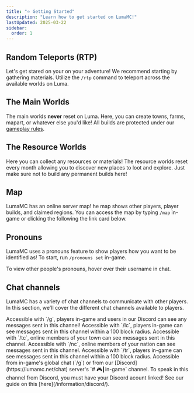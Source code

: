 ```yaml
---
title: "⭐ Getting Started"
description: "Learn how to get started on LumaMC!"
lastUpdated: 2025-03-22
sidebar:
  order: 1
---
```



## Random Teleports (RTP)

Let's get stared on your on your adventure! We recommend starting by gathering materials. Utilize
the `/rtp` command to teleport across the available worlds on Luma.

<CenteredImage src={rtpMenu} alt="In-game RTP Menu" tailwind="w-72" />

## The Main Worlds

The main worlds **never** reset on Luma. Here, you can create towns, farms, mapart, or whatever else
you'd like! All builds are protected under our [gameplay rules](https://lumamc.net/rules).

## The Resource Worlds

Here you can collect any resources or materials! The resource worlds reset every month allowing you
to discover new places to loot and explore. Just make sure not to build any permanent builds here!

## Map

LumaMC has an online server map! he map shows other players, player builds, and claimed regions. You
can access the map by typing `/map` in-game or clicking the following the link card below.

<LinkCard
  title="View Luma's server map!"
  description="map.lumamc.net"
  href="https://map.lumamc.net"
/>

## Pronouns

LumaMC uses a pronouns feature to show players how you want to be identified as! To start, run `/pronouns set` in-game.

<CenteredImage src={pronounSet} alt="In-game chat of the command /pronouns set" tailwind="w-84"  />

To view other people's pronouns, hover over their username in chat. 

<CenteredImage src={pronounPreview} alt="In-game representation of a user's pronouns, 'They/Them'" tailwind="mt-100 w-84" />

## Chat channels

LumaMC has a variety of chat channels to communicate with other players. In this section, we'll
cover the different chat channels available to players.

<CardGrid>
  <Card title="Global" icon="comment">
    Accessible with `/g`, players in-game and users in our Discord can see any messages sent in this
    channel!
  </Card>
  <Card title="Local" icon="comment-alt">
    Accessible with `/lc`, players in-game can see messages sent in this channel within a 100 block
    radius.
  </Card>
  <Card title="Town" icon="seti:twig">
    Accessible with `/tc`, online members of your town can see messages sent in this channel.
  </Card>
  <Card title="Nation" icon="seti:ionic">
    Accessible with `/nc`, online members of your nation can see messages sent in this channel.
  </Card>
  <Card title="Trade" icon="seti:yml">
    Accessible with `/tr`, players in-game can see messages sent in this channel within a 100 block
    radius.
  </Card>
  <Card title="Discord" icon="discord">
    Accessible from in-game's global chat (`/g`) or from our [Discord](https://lumamc.net/chat)
    server's `# 🎮┃in-game` channel. To speak in this channel from Discord, you must have your
    Discord acount linked! See our guide on this [here](/information/discord/).
  </Card>
</CardGrid>
